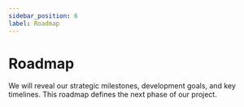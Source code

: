 ```yaml
---
sidebar_position: 6
label: Roadmap
---
```



# Roadmap

We will reveal our strategic milestones, development goals, and key timelines. This roadmap defines the next phase of our project.

<Countdown />
